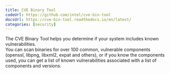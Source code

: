 ```yaml
---
title: CVE Binary Tool
codeUrl: https://github.com/intel/cve-bin-tool
docsUrl: https://cve-bin-tool.readthedocs.io/en/latest/
categories: [security]
---
```


The CVE Binary Tool helps you determine if your system includes known vulnerabilities.  
You can scan binaries for over 100 common, vulnerable components (openssl, libpng, libxml2, expat and others), or if you know the components used,
you can get a list of known vulnerabilities associated with a list of components and versions.
